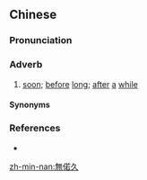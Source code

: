 {{also|无偌久}}
==Chinese==
{{zh-forms|s=无偌久|type=12}}

===Pronunciation===
{{zh-pron
|mn=xm,zz,twvt:bô-lōa-kú/qz:bô-lǒa-kú/tw:bô-gōa-kú/twvk:bô-jōa-kú
|cat=adv
}}

===Adverb===
{{zh-adv}}

# {{lb|zh|Min Nan}} [[soon]]; [[before]] [[long]]; [[after]] [[a]] [[while]]

====Synonyms====
{{zh-dial|不久}}

===References===
* {{thcwd|8658}}

[[zh-min-nan:無偌久]]